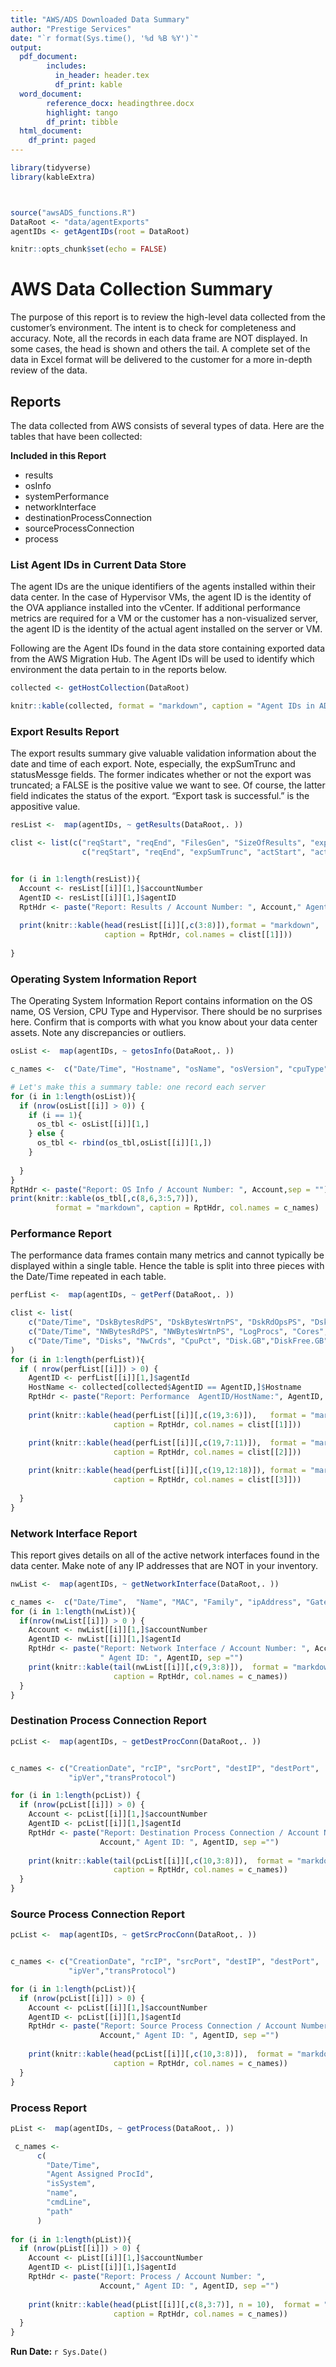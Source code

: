 ```yaml
---
title: "AWS/ADS Downloaded Data Summary"
author: "Prestige Services"
date: "`r format(Sys.time(), '%d %B %Y')`"
output: 
  pdf_document:
        includes:
          in_header: header.tex
          df_print: kable
  word_document:
        reference_docx: headingthree.docx
        highlight: tango
        df_print: tibble
  html_document:
    df_print: paged
---
```


```r
library(tidyverse)
library(kableExtra)



source("awsADS_functions.R")
DataRoot <- "data/agentExports"
agentIDs <- getAgentIDs(root = DataRoot)

knitr::opts_chunk$set(echo = FALSE)
```


# AWS Data Collection Summary

The purpose of this report is to review the high-level data collected from the customer's environment.  The intent is to check for completeness and accuracy.  Note, all the records in each data frame are NOT displayed.  In some cases, the head is shown and others the tail.  A complete set of the data in Excel format will be delivered to the customer for a more in-depth review of the data.

## Reports

The data collected from AWS consists of several types of data.  Here are the tables that have been collected:

**Included in this Report**

* results
* osInfo
* systemPerformance
* networkInterface
* destinationProcessConnection
* sourceProcessConnection
* process



### List Agent IDs in Current Data Store

The agent IDs are the unique identifiers of the agents installed within their data center.  In the case of Hypervisor VMs, the agent ID is the identity of the OVA appliance installed into the vCenter.  If additional performance metrics are required for a VM or the customer has a non-visualized server, the agent ID is the identity of the actual agent installed on the server or VM.

Following are the Agent IDs found in the data store containing exported data from the AWS Migration Hub.  The Agent IDs will be used to identify which environment the data pertain to in the reports below.

```r

collected <- getHostCollection(DataRoot)

knitr::kable(collected, format = "markdown", caption = "Agent IDs in ADS Datastore ") 
```


\clearpage

### Export Results Report

The export results summary give valuable validation information about the date and time of each export.  Note, especially, the expSumTrunc and statusMessge fields.  The former indicates whether or not the export was truncated; a FALSE is the positive value we want to see.  Of course, the latter field indicates the status of the export.  "Export task is successful." is the appositive value.

```r
resList <-  map(agentIDs, ~ getResults(DataRoot,. ))

clist <- list(c("reqStart", "reqEnd", "FilesGen", "SizeOfResults", "expStartedAt",  "expStatus"),
                c("reqStart", "reqEnd", "expSumTrunc", "actStart", "actEnd", "statusMessage"))


for (i in 1:length(resList)){
  Account <- resList[[i]][1,]$accountNumber
  AgentID <- resList[[i]][1,]$agentID
  RptHdr <- paste("Report: Results / Account Number: ", Account," Agent ID: ", AgentID, sep ="")
  
  print(knitr::kable(head(resList[[i]][,c(3:8)]),format = "markdown", 
                     caption = RptHdr, col.names = clist[[1]])) 
  
}
```

\clearpage

### Operating System Information Report

The Operating System Information Report contains information on the OS name, OS Version, CPU Type and Hypervisor.  There should be no surprises here.  Confirm that is comports with what you know about your data center assets.  Note any discrepancies or outliers.


```r
osList <-  map(agentIDs, ~ getosInfo(DataRoot,. ))

c_names <-  c("Date/Time", "Hostname", "osName", "osVersion", "cpuType", "hypervisor")

# Let's make this a summary table: one record each server
for (i in 1:length(osList)){
  if (nrow(osList[[i]] > 0)) {
    if (i == 1){
      os_tbl <- osList[[i]][1,]
    } else {
      os_tbl <- rbind(os_tbl,osList[[i]][1,])
    }
   
  }
}
RptHdr <- paste("Report: OS Info / Account Number: ", Account,sep = "")
print(knitr::kable(os_tbl[,c(8,6,3:5,7)]),  
          format = "markdown", caption = RptHdr, col.names = c_names)
```

\clearpage

### Performance Report

The performance data frames contain many metrics and cannot typically be displayed within a single table.  Hence the table is split into three pieces with the Date/Time repeated in each table.


```r
perfList <-  map(agentIDs, ~ getPerf(DataRoot,. ))

clist <- list(
    c("Date/Time", "DskBytesRdPS", "DskBytesWrtnPS", "DskRdOpsPS", "DskWrtOpsPS"),
    c("Date/Time", "NWBytesRdPS", "NWBytesWrtnPS", "LogProcs", "Cores", "CPUs"),
    c("Date/Time", "Disks", "NwCrds", "CpuPct", "Disk.GB","DiskFree.GB", "RAM.MB", "freeRAM.MB") 
)
for (i in 1:length(perfList)){
  if ( nrow(perfList[[i]]) > 0) {
    AgentID <- perfList[[i]][1,]$agentId
    HostName <- collected[collected$AgentID == AgentID,]$Hostname
    RptHdr <- paste("Report: Performance  AgentID/HostName:", AgentID, HostName, sep ="")
    
    print(knitr::kable(head(perfList[[i]][,c(19,3:6)]),   format = "markdown", 
                       caption = RptHdr, col.names = clist[[1]])) 

    print(knitr::kable(head(perfList[[i]][,c(19,7:11)]),  format = "markdown", 
                       caption = RptHdr, col.names = clist[[2]])) 
    
    print(knitr::kable(head(perfList[[i]][,c(19,12:18)]), format = "markdown", 
                       caption = RptHdr, col.names = clist[[3]])) 
    
  }
}
```


\clearpage

### Network Interface Report

This report gives details on all of the active network interfaces found in the data center.  Make note of any IP addresses that are NOT in your inventory.

```r
nwList <-  map(agentIDs, ~ getNetworkInterface(DataRoot,. ))

c_names <-  c("Date/Time",  "Name", "MAC", "Family", "ipAddress", "Gateway", "netMask")
for (i in 1:length(nwList)){
  if(nrow(nwList[[i]]) > 0 ) {
    Account <- nwList[[i]][1,]$accountNumber
    AgentID <- nwList[[i]][1,]$agentId
    RptHdr <- paste("Report: Network Interface / Account Number: ", Account,
                    " Agent ID: ", AgentID, sep ="")
    print(knitr::kable(tail(nwList[[i]][,c(9,3:8)]),  format = "markdown", 
                       caption = RptHdr, col.names = c_names)) 
  }
}
```

\clearpage

### Destination Process Connection Report



```r

pcList <-  map(agentIDs, ~ getDestProcConn(DataRoot,. ))


c_names <- c("CreationDate", "rcIP", "srcPort", "destIP", "destPort",
             "ipVer","transProtocol")

for (i in 1:length(pcList)) {
  if (nrow(pcList[[i]]) > 0) {
    Account <- pcList[[i]][1,]$accountNumber
    AgentID <- pcList[[i]][1,]$agentId
    RptHdr <- paste("Report: Destination Process Connection / Account Number: ", 
                    Account," Agent ID: ", AgentID, sep ="")
    
    print(knitr::kable(tail(pcList[[i]][,c(10,3:8)]),  format = "markdown", 
                       caption = RptHdr, col.names = c_names))
  }
}
```


\clearpage

### Source Process Connection Report

```r

pcList <-  map(agentIDs, ~ getSrcProcConn(DataRoot,. ))


c_names <- c("CreationDate", "rcIP", "srcPort", "destIP", "destPort",
             "ipVer","transProtocol")

for (i in 1:length(pcList)){
  if (nrow(pcList[[i]]) > 0) {
    Account <- pcList[[i]][1,]$accountNumber
    AgentID <- pcList[[i]][1,]$agentId
    RptHdr <- paste("Report: Source Process Connection / Account Number: ", 
                    Account," Agent ID: ", AgentID, sep ="")
    
    print(knitr::kable(head(pcList[[i]][,c(10,3:8)]),  format = "markdown", 
                       caption = RptHdr, col.names = c_names))
  }
}
```


\clearpage

### Process Report

```r

pList <-  map(agentIDs, ~ getProcess(DataRoot,. ))

 c_names <-
      c(
        "Date/Time",
        "Agent Assigned ProcId",
        "isSystem",
        "name",
        "cmdLine",
        "path"
      )
 
for (i in 1:length(pList)){
  if (nrow(pList[[i]]) > 0) {
    Account <- pList[[i]][1,]$accountNumber
    AgentID <- pList[[i]][1,]$agentId
    RptHdr <- paste("Report: Process / Account Number: ", 
                    Account," Agent ID: ", AgentID, sep ="")
    
    print(knitr::kable(head(pList[[i]][,c(8,3:7)], n = 10),  format = "markdown", 
                       caption = RptHdr, col.names = c_names))
  }
}
```

\clearpage

**Run Date: **`r Sys.Date()`